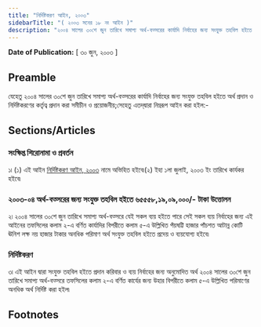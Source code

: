 ```yaml
---
title: "নির্দিষ্টকরণ আইন, ২০০৩"
sidebarTitle: "( ২০০৩ সনের ১৮ নং আইন )"
description: "২০০৪ সালের ৩০শে জুন তারিখে সমাপ্য অর্থ-বত্সরের কার্যাদি নির্বাহের জন্য সংযুক্ত তহবিল হইতে অর্থ প্রদান ও নির্দিষ্টকরণের কর্তৃত্ব প্রদানের জন্য প্রণীত আইন৷"
---
```


**Date of Publication:** [ ৩০ জুন, ২০০৩ ]

## Preamble

যেহেতু ২০০৪ সালের ৩০শে জুন তারিখে সমাপ্য অর্থ-বত্সরের কার্যাদি নির্বাহের জন্য সংযুক্ত তহবিল হইতে অর্থ প্রদান ও নির্দিষ্টকরণের কর্তৃত্ব প্রদান করা সমীচীন ও প্রয়োজনীয়;সেহেতু এতদ্‌দ্বারা নিম্নরূপ আইন করা হইল:-

## Sections/Articles

### সংক্ষিপ্ত শিরোনামা ও প্রবর্তন

১৷ (১) এই আইন [নির্দিষ্টকরণ আইন, ২০০৩](/act-905.html "নির্দিষ্টকরণ আইন, ২০০৩") নামে অভিহিত হইবে৷(২) ইহা ১লা জুলাই, ২০০৩ ইং তারিখে কার্যকর হইবে৷

### ২০০৩-০৪ অর্থ-বত্সরের জন্য সংযুক্ত তহবিল হইতে ৬৫৫৫৮,১৯,০৯,০০০/- টাকা উত্তোলন

২৷ ২০০৪ সালের ৩০শে জুন তারিখে সমাপ্য অর্থ-বত্সরে যেই সকল ব্যয় হইতে পারে সেই সকল ব্যয় নির্বাহের জন্য এই আইনের তফসিলের কলাম ২-এ বর্ণিত কার্যাদির বিপরীতে কলাম ৫-এ উল্লিখিত পঁয়ষট্টি হাজার পাঁচশত আটান্ন কোটি ঊনিশ লক্ষ নয় হাজার টাকার অনধিক পরিমাণ অর্থ সংযুক্ত তহবিল হইতে প্রদেয় ও ব্যয়যোগ্য হইবে৷

### নির্দিষ্টকরণ

৩৷ এই আইন দ্বারা সংযুক্ত তহবিল হইতে প্রদান করিবার ও ব্যয় নির্বাহের জন্য অনুমোদিত অর্থ ২০০৪ সালের ৩০শে জুন তারিখে সমাপ্য অর্থ-বত্সরে তফসিলের কলাম ২-এ বর্ণিত কার্যের জন্য উহার বিপরীতে কলাম ৫-এ উল্লিখিত পরিমাণের অনধিক অর্থ নির্দিষ্ট করা হইল৷

## Footnotes
